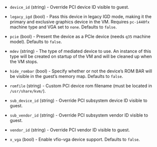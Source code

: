 <!-- Code generated from the comments of the pciDeviceConfig struct in builder/proxmox/common/config.go; DO NOT EDIT MANUALLY -->

- `device_id` (string) - Override PCI device ID visible to guest.

- `legacy_igd` (bool) - Pass this device in legacy IGD mode, making it the primary and exclusive graphics device in the VM. Requires `pc-i440fx` machine type and VGA set to `none`. Defaults to `false`.

- `pcie` (bool) - Present the device as a PCIe device (needs `q35` machine model). Defaults to `false`.

- `mdev` (string) - The type of mediated device to use. An instance of this type will be created on startup of the VM and will be cleaned up when the VM stops.

- `hide_rombar` (bool) - Specify whether or not the device’s ROM BAR will be visible in the guest’s memory map. Defaults to `false`.

- `romfile` (string) - Custom PCI device rom filename (must be located in `/usr/share/kvm/`).

- `sub_device_id` (string) - Override PCI subsystem device ID visible to guest.

- `sub_vendor_id` (string) - Override PCI subsystem vendor ID visible to guest.

- `vendor_id` (string) - Override PCI vendor ID visible to guest.

- `x_vga` (bool) - Enable vfio-vga device support. Defaults to `false`.

<!-- End of code generated from the comments of the pciDeviceConfig struct in builder/proxmox/common/config.go; -->
